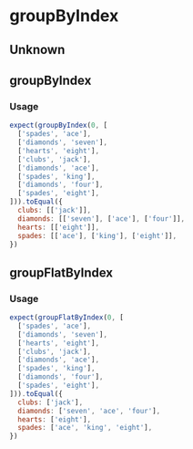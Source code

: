 # groupByIndex



## Unknown


## groupByIndex

### Usage
```js test=true
expect(groupByIndex(0, [
  ['spades', 'ace'],
  ['diamonds', 'seven'],
  ['hearts', 'eight'],
  ['clubs', 'jack'],
  ['diamonds', 'ace'],
  ['spades', 'king'],
  ['diamonds', 'four'],
  ['spades', 'eight'],
])).toEqual({
  clubs: [['jack']],
  diamonds: [['seven'], ['ace'], ['four']],
  hearts: [['eight']],
  spades: [['ace'], ['king'], ['eight']],
})
```

## groupFlatByIndex

### Usage
```js test=true
expect(groupFlatByIndex(0, [
  ['spades', 'ace'],
  ['diamonds', 'seven'],
  ['hearts', 'eight'],
  ['clubs', 'jack'],
  ['diamonds', 'ace'],
  ['spades', 'king'],
  ['diamonds', 'four'],
  ['spades', 'eight'],
])).toEqual({
  clubs: ['jack'],
  diamonds: ['seven', 'ace', 'four'],
  hearts: ['eight'],
  spades: ['ace', 'king', 'eight'],
})
```
